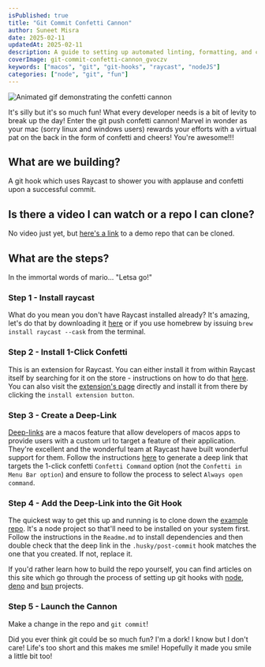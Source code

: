 ```yaml
---
isPublished: true
title: "Git Commit Confetti Cannon"
author: Suneet Misra
date: 2025-02-11
updatedAt: 2025-02-11
description: A guide to setting up automated linting, formatting, and conventional commits in Bun projects using Git hooks.
coverImage: git-commit-confetti-cannon_gvoczv
keywords: ["macos", "git", "git-hooks", "raycast", "nodeJS"]
categories: ["node", "git", "fun"]
---
```


<Image
  width={831}
  height={540}
  alt="Animated gif demonstrating the confetti cannon"
  src="https://res.cloudinary.com/suneet-codes/image/upload/v1739292434/suneet-codes/articles/confetti_vhsjkd.gif"
  unoptimized
/>

It's silly but it's so much fun! What every developer needs is a bit of levity to break up the day! Enter the git push confetti cannon! Marvel in wonder as your mac (sorry linux and windows users) rewards your efforts with a virtual pat on the back in the form of confetti and cheers! You're awesome!!!

## What are we building?

A git hook which uses Raycast to shower you with applause and confetti upon a successful commit.

## Is there a video I can watch or a repo I can clone?

No video just yet, but [here's a link](https://github.com/sun33t/0004-git-commit-confetti-cannon) to a demo repo that can be cloned.

## What are the steps?

In the immortal words of mario... "Letsa go!"

### Step 1 - Install raycast

What do you mean you don't have Raycast installed already? It's amazing, let's do that by downloading it [here](https://www.raycast.com/) or if you use homebrew by issuing `brew install raycast --cask` from the terminal.

### Step 2 - Install 1-Click Confetti

This is an extension for Raycast. You can either install it from within Raycast itself by searching for it on the store - instructions on how to do that [here](https://manual.raycast.com/store). You can also visit the [extension's page](https://www.raycast.com/peduarte/1-click-confetti) directly and install it from there by clicking the `install extension button`.

### Step 3 - Create a Deep-Link

[Deep-links](https://developer.apple.com/documentation/xcode/defining-a-custom-url-scheme-for-your-app) are a macos feature that allow developers of macos apps to provide users with a custom url to target a feature of their application. They're excellent and the wonderful team at Raycast have built wonderful support for them. Follow the instructions [here](https://manual.raycast.com/deeplinks) to generate a deep link that targets the 1-click confetti `Confetti Command` option (not the `Confetti in Menu Bar option`) and ensure to follow the process to select `Always open command`.

### Step 4 - Add the Deep-Link into the Git Hook

The quickest way to get this up and running is to clone down the [example repo](https://github.com/sun33t/0004-git-commit-confetti-cannon). It's a node project so that'll need to be installed on your system first. Follow the instructions in the `Readme.md` to install dependencies and then double check that the deep link in the `.husky/post-commit` hook matches the one that you created. If not, replace it.

If you'd rather learn how to build the repo yourself, you can find articles on this site which go through the process of setting up git hooks with [node](/articles/linting-formatting-setup), [deno](/articles/linting-formatting-setup-deno) and [bun](/articles/linting-formatting-setup-bun) projects.

### Step 5 - Launch the Cannon

Make a change in the repo and `git commit`!

Did you ever think git could be so much fun? I'm a dork! I know but I don't care! Life's too short and this makes me smile! Hopefully it made you smile a little bit too!

